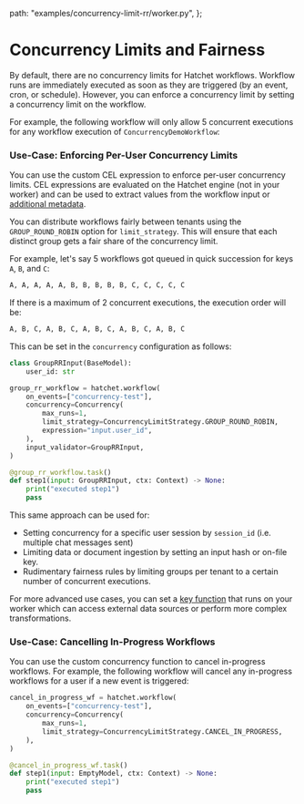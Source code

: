 
  path: "examples/concurrency-limit-rr/worker.py",
};


# Concurrency Limits and Fairness

By default, there are no concurrency limits for Hatchet workflows.
Workflow runs are immediately executed as soon as they are triggered (by an event, cron, or schedule). However, you can enforce a concurrency limit by setting a concurrency limit on the workflow.

For example, the following workflow will only allow 5 concurrent executions for any workflow execution of `ConcurrencyDemoWorkflow`:

<GithubSnippet src={ConcurrencyDemo} target="Concurrency" />

### Use-Case: Enforcing Per-User Concurrency Limits

You can use the custom CEL expression to enforce per-user concurrency limits. CEL expressions are evaluated on the Hatchet engine (not in your worker) and can be used to extract values from the workflow input or [additional metadata](/features/additional-metadata).

You can distribute workflows fairly between tenants using the `GROUP_ROUND_ROBIN` option for `limit_strategy`. This will ensure that each distinct group gets a fair share of the concurrency limit.

For example, let's say 5 workflows got queued in quick succession for keys `A`, `B`, and `C`:

```txt
A, A, A, A, A, B, B, B, B, B, C, C, C, C, C
```

If there is a maximum of 2 concurrent executions, the execution order will be:

```txt
A, B, C, A, B, C, A, B, C, A, B, C, A, B, C
```

This can be set in the `concurrency` configuration as follows:

```py
class GroupRRInput(BaseModel):
    user_id: str

group_rr_workflow = hatchet.workflow(
    on_events=["concurrency-test"],
    concurrency=Concurrency(
        max_runs=1,
        limit_strategy=ConcurrencyLimitStrategy.GROUP_ROUND_ROBIN,
        expression="input.user_id",
    ),
    input_validator=GroupRRInput,
)

@group_rr_workflow.task()
def step1(input: GroupRRInput, ctx: Context) -> None:
    print("executed step1")
    pass
```

This same approach can be used for:

- Setting concurrency for a specific user session by `session_id` (i.e. multiple chat messages sent)
- Limiting data or document ingestion by setting an input hash or on-file key.
- Rudimentary fairness rules by limiting groups per tenant to a certain number of concurrent executions.

For more advanced use cases, you can set a [key function](/home/features/concurrency/round-robin#how-to-use-group_round_robin) that runs on your worker which can access external data sources or perform more complex transformations.

### Use-Case: Cancelling In-Progress Workflows

You can use the custom concurrency function to cancel in-progress workflows. For example, the following workflow will cancel any in-progress workflows for a user if a new event is triggered:

```py
cancel_in_progress_wf = hatchet.workflow(
    on_events=["concurrency-test"],
    concurrency=Concurrency(
        max_runs=1,
        limit_strategy=ConcurrencyLimitStrategy.CANCEL_IN_PROGRESS,
    ),
)

@cancel_in_progress_wf.task()
def step1(input: EmptyModel, ctx: Context) -> None:
    print("executed step1")
    pass
```
